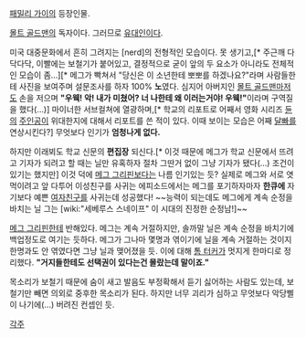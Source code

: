 [[패밀리 가이]]의 등장인물. 

[[몰트 골드맨]]의 독자이다. 그러므로 [[유대인]]이다.

미국 대중문화에서 흔히 그려지는 [nerd]의 전형적인 모습이다. 못 생기고,[* 주근깨 다닥다닥, 이빨에는 보철기가 붙어있고, 결정적으로 굳이 앞의 두 요소가 아니라도 전체적인 모습이 좀...][* 메그가 빡쳐서 "당신은 이 소년한테 뽀뽀를 하겠나요?"라며 사람들한테 사진을 보여주며 설문조사를 하자 100% '''노'''였다. 심지어 아버지인 [[몰트 골드맨]]마저도 손을 저으며 '''"우웩! 악! 내가 미쳤어? 너 나한테 왜 이러는거야! 우웩!"'''이라며 구역질을 했다(...)]  마이너한 서브컬쳐에 열광하며,[* 학교의 리포트로 어째서 영화 시리즈 [[듄]]의 [[주인공]]이 위대한지에 대해서 리포트를 쓴 적이 있다. 이때 보이는 모습은 어째 [[달빠]]를 연상시킨다?] 무엇보다 인기가 '''엄청나게 없다.'''

하지만 이래뵈도 학교 신문의 '''편집장''' 되신다.[* 이것 때문에 메그가 학교 신문에서 뜨려고 기자가 되려고 할 때는 닐만 유혹하자 절차 그딴거 없이 그냥 기자가 됐다(...) 조건이 있기는 했지만] 이것 덕에 [[메그 그리핀]]보다는 나름 인기있는 듯? 실제로 메그와  서로 엿먹이려고 앞 다투어 이성친구를 사귀는 에피소드에서는 메그를 포기하자마자 '''한큐에''' 자기보다 예쁜 [[여자]][[친구]]를 사귀는데 성공했다! ~~능력이 되는데도 메그에게 계속 순정을 바치는 닐 그는 [wiki:"세베루스 스네이프" 이 시대의 진정한 순정남!]~~

[[메그 그리핀]]한테 반해있다. 메그는 계속 거절하지만, 솔까말 닐은 계속 순정을 바치기에 백업정도로 여기는 듯하다. 메그가 그나마 몇명과 엮이기에 닐을 계속 거절하는 것이지 한명과도 안 엮였다면 그냥 닐과 맺어졌을 듯. 이에 대해 [[톰 터커]]가 멋지게 한마디로 정리했다. '''"거지들한테도 선택권이 있다는건 몰랐는데 말이죠."'''

목소리가 보철기 때문에 숨이 새고 발음도 부정확해서 듣기 싫어하는 사람도 있는데, 보철기만 빼면 의외로 중후한 목소리가 된다. 하지만 너무 괴리가 심하고 무엇보다 악당삘이 나기에(...) 버려진 컨셉인 듯.

[[각주]]
